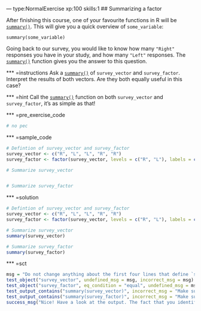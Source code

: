 --- type:NormalExercise xp:100 skills:1
## Summarizing a factor

After finishing this course, one of your favourite functions in R will be [`summary()`](http://www.rdocumentation.org/packages/base/functions/summary). This will give you a quick overview of `some_variable`: 

```
summary(some_variable)
``` 

Going back to our survey, you would like to know how many `"Right"` responses you have in your study, and how many `"Left"` responses. The [`summary()`](http://www.rdocumentation.org/packages/base/functions/summary) function gives you the answer to this question.

*** =instructions
Ask a [`summary()`](http://www.rdocumentation.org/packages/base/functions/summary) of `survey_vector` and `survey_factor`. Interpret the results of both vectors. Are they both equally useful in this case?

*** =hint
Call the [`summary()`](http://www.rdocumentation.org/packages/base/functions/summary) function on both `survey_vector` and `survey_factor`, it's as simple as that!

*** =pre_exercise_code
```r
# no pec
```

*** =sample_code
```r
# Defintion of survey_vector and survey_factor
survey_vector <- c("R", "L", "L", "R", "R")
survey_factor <- factor(survey_vector, levels = c("R", "L"), labels = c("Right", "Left"))

# Summarize survey_vector


# Summarize survey_factor

```

*** =solution
```r
# Defintion of survey_vector and survey_factor
survey_vector <- c("R", "L", "L", "R", "R")
survey_factor <- factor(survey_vector, levels = c("R", "L"), labels = c("Right", "Left"))

# Summarize survey_vector
summary(survey_vector)

# Summarize survey_factor
summary(survey_factor)
```

*** =sct
```r
msg = "Do not change anything about the first four lines that define `survey_vector` and `survey_factor`."
test_object("survey_vector", undefined_msg = msg, incorrect_msg = msg)
test_object("survey_factor", eq_condition = "equal", undefined_msg = msg, incorrect_msg = msg)
test_output_contains("summary(survey_vector)", incorrect_msg = "Make sure to summarize `survey_vector`")
test_output_contains("summary(survey_factor)", incorrect_msg = "Make sure to summarize `survey_factor`")
success_msg("Nice! Have a look at the output. The fact that you identified `\"Right\"` and `\"Left\"` as factor levels in `survey_factor` enables R to show the number of elements for each category.")
```
